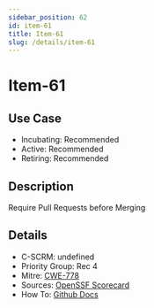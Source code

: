```yaml
---
sidebar_position: 62
id: item-61
title: Item-61
slug: /details/item-61
---
```


# Item-61

## Use Case

- Incubating: Recommended
- Active: Recommended
- Retiring: Recommended

## Description

Require Pull Requests before Merging

## Details

- C-SCRM: undefined
- Priority Group: Rec 4
- Mitre: [CWE-778](https://cwe.mitre.org/data/definitions/778.html)
- Sources: [OpenSSF Scorecard](https://github.com/ossf/scorecard/blob/main/docs/checks.md#branch-protection)
- How To: [Github Docs](https://docs.github.com/en/repositories/configuring-branches-and-merges-in-your-repository/managing-protected-branches/about-protected-branches#require-pull-request-reviews-before-merging)

